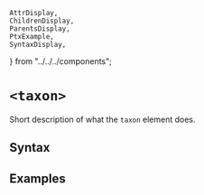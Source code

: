     AttrDisplay,
    ChildrenDisplay,
    ParentsDisplay,
    PtxExample,
    SyntaxDisplay,
} from "../../../components";

# `<taxon>`

Short description of what the `taxon` element does.

## Syntax

<SyntaxDisplay name="taxon" />

## Examples

    